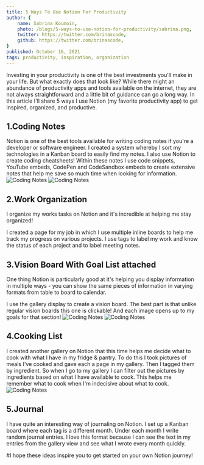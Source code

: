 ```yaml
---
title: 5 Ways To Use Notion For Productivity
author: {
	name: Sabrina Koumoin,
	photo: /blogs/5-ways-to-use-notion-for-productivity/sabrina.png,
	twitter: https://twitter.com/brinascode,
	github: https://twitter.com/brinascode,
}
published: October 16, 2021
tags: productivity, inspiration, organization
---
```

Investing in your productivity is one of the best investments you'll make in your life. But what exactly does that look like? While there might an abundance of productivity apps and tools available on the internet, they are not always straightforward and a little bit of guidance can go a long way. In this article I'll share 5 ways I use Notion (my favorite productivity app) to get inspired, organized, and productive. 

## 1.Coding Notes

Notion is one of the best tools available for writing coding notes if you're a developer or software engineer. I created a system whereby I sort my technologies in a Kanban board to easily find my notes. I also use Notion to create coding cheatsheets!
Within these notes I use code snippets, YouTube embeds, CodePen and CodeSandbox embeds to create extensive notes that help me save so much time when looking for information.
![Coding Notes](/blogs/5-ways-to-use-notion-for-productivity/notion4.png)
![Coding Notes](/blogs/5-ways-to-use-notion-for-productivity/notion5.png)

##  2.Work Organization

I organize my works tasks on Notion and it's incredible at helping me stay organized! 

I created a page for my job in which I use multiple inline boards to help me track my progress on various projects. I use tags to label my work and know the status of each project and to label meeting notes.

## 3.Vision Board With Goal List attached

One thing Notion is particularly good at it's helping you display information in multiple ways - you can show the same pieces of information in varying formats from table to board to calendar. 

I use the gallery display to create a vision board. The best part is that unlike regular vision boards this one is clickable! And each image opens up to my goals for that section!
![Coding Notes](/blogs/5-ways-to-use-notion-for-productivity/notion1.png)
![Coding Notes](/blogs/5-ways-to-use-notion-for-productivity/notion2.png)


## 4.Cooking List

I created another gallery on Notion that this time helps me decide what to cook with what I have in my fridge & pantry. To do this I took pictures of meals I've cooked and gave each a page in my gallery. Then I tagged them by ingredient. So when I go to my gallery I can filter out the pictures by ingredients based on what I have available to cook. This helps me remember what to cook when I'm indecisive about what to cook.
![Coding Notes](/blogs/5-ways-to-use-notion-for-productivity/notion3.png)
## 5.Journal

I have quite an interesting way of journaling on Notion. I set up a Kanban board where each tag is a different month. Under each month I write random journal entries. I love this format because I can see the text in my entries from the gallery view and see what I wrote every month quickly.


#I hope these ideas inspire you to get started on your own Notion journey!

